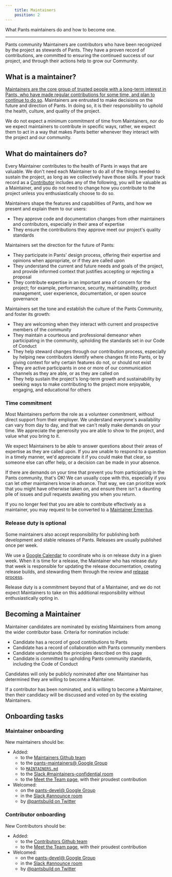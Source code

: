 ```yaml
---
    title: Maintainers
    position: 2
---
```


What Pants maintainers do and how to become one.

---

Pants community Maintainers are contributors who have been recognized by the project as stewards of Pants. They have a proven record of contributions, are committed to ensuring the continued success of our project, and through their actions help to grow our Community.

## What is a maintainer?

[Maintainers are the core group of trusted people with a long-term interest in Pants, who have made regular contributions for some time, and plan to continue to do so](./index.mdx#maintainers). Maintainers are entrusted to make decisions on the future and direction of Pants. In doing so, it is their responsibility to uphold the health, culture, and quality of the project.

We do not expect a minimum commitment of time from Maintainers, nor do we expect maintainers to contribute in specific ways, rather, we expect them to act in a way that makes Pants better whenever they interact with the project and our community.

## What do maintainers do?

Every Maintainer contributes to the health of Pants in ways that are valuable. We don't need each Maintainer to do all of the things needed to sustain the project, as long as we collectively have those skills. If your track record as a [Contributor](./index.mdx#contributors) includes any of the following, you will be valuable as a Maintainer, and you do not need to change how you contribute to the project unless you enthusiastically choose to do so.

Maintainers shape the features and capabilities of Pants, and how we present and explain them to our users:

- They approve code and documentation changes from other maintainers and contributors, especially in their area of expertise
- They ensure the contributions they approve meet our project's quality standards

Maintainers set the direction for the future of Pants:

- They participate in Pants' design process, offering their expertise and opinions when appropriate, or if they are called upon
- They understand the current and future needs and goals of the project, and provide informed context that justifies accepting or rejecting a proposal
- They contribute expertise in an important area of concern for the project; for example, performance, security, maintainability, product management, user experience, documentation, or open source governance

Maintainers set the tone and establish the culture of the Pants Community, and foster its growth:

- They are welcoming when they interact with current and prospective members of the community
- They maintain a courteous and professional demeanor when participating in the community, upholding the standards set in our Code of Conduct
- They help steward changes through our contribution process, especially by helping new contributors identify where changes fit into Pants, or by giving context for why certain features do not, or should not exist
- They are active participants in one or more of our communication channels as they are able, or as they are called on
- They help sustain the project's long-term growth and sustainability by seeking ways to make contributing to the project more enjoyable, engaging, and educational for others

### Time commitment

Most Maintainers perform the role as a volunteer commitment, without direct support from their employer. We understand everyone's availability can vary from day to day, and that we can't really make demands on your time. We appreciate the generosity you are able to show to the project, and value what you bring to it.

We expect Maintainers to be able to answer questions about their areas of expertise as they are called upon. If you are unable to respond to a question in a timely manner, we'd appreciate it if you could make that clear, so someone else can offer help, or a decision can be made in your absence.

If there are demands on your time that prevent you from participating in the Pants community, that's OK! We can usually cope with this, especially if you can let other maintainers know in advance. That way, we can prioritize work that you might have otherwise taken on, and ensure there isn't a daunting pile of issues and pull requests awaiting you when you return.

If you no longer feel that you are able to contribute effectively as a maintainer, you may request to be converted to a [Maintainer Emeritus](./index.mdx#former-team-members).

### Release duty is optional

Some maintainers also accept responsibility for publishing both development and stable releases of Pants. Releases are usually published once per week.

We use a [Google Calendar](https://calendar.google.com/calendar/b/0/embed?src=hvd8qnf6fnp5klnk7u46q1noeo@group.calendar.google.com&ctz=America/Los_Angeles) to coordinate who is on release duty in a given week. When it is time for a release, the Maintainer who has release duty that week is responsible for updating the release documentation, creating release builds, and stewarding them through the review and [release process](../../contributions/releases/release-process.mdx).

Release duty is a commitment beyond that of a Maintainer, and we do not expect Maintainers to take on this additional responsibility without enthusiastically opting in.

## Becoming a Maintainer

Maintainer candidates are nominated by existing Maintainers from among the wider contributor base. Criteria for nomination include:

- Candidate has a record of good contributions to Pants
- Candidate has a record of collaboration with Pants community members
- Candidate understands the principles described on this page
- Candidate is committed to upholding Pants community standards, including the Code of Conduct

Candidates will only be publicly nominated after one Maintainer has determined they are willing to become a Maintainer.

If a contributor has been nominated, and is willing to become a Maintainer, then their candidacy will be discussed and voted on by the existing Maintainers.

## Onboarding tasks

### Maintainer onboarding

New maintainers should be:

- Added:
  - to the [Maintainers Github team](https://github.com/orgs/pantsbuild/teams/maintainers)
  - to the [pants-maintainers@ Google Group](https://groups.google.com/g/pants-maintainers)
  - to [`MAINTAINERS.md`](https://github.com/pantsbuild/pants/blob/main/MAINTAINERS.md)
  - to the [Slack #maintainers-confidential room](../getting-help.mdx#slack)
  - to the [Meet the Team page](./meet-the-team.mdx), with their proudest contribution
- Welcomed:
  - on the [pants-devel@ Google Group](https://groups.google.com/g/pants-devel)
  - in the [Slack #announce room](../getting-help.mdx#slack)
  - by [@pantsbuild on Twitter](https://twitter.com/pantsbuild)

### Contributor onboarding

New Contributors should be:

- Added:
  - to the [Contributors Github team](https://github.com/orgs/pantsbuild/teams/contributors)
  - to the [Meet the Team page](./meet-the-team.mdx), with their proudest contribution
- Welcomed:
  - on the [pants-devel@ Google Group](https://groups.google.com/g/pants-devel)
  - in the [Slack #announce room](../getting-help.mdx#slack)
  - by [@pantsbuild on Twitter](https://twitter.com/pantsbuild)
